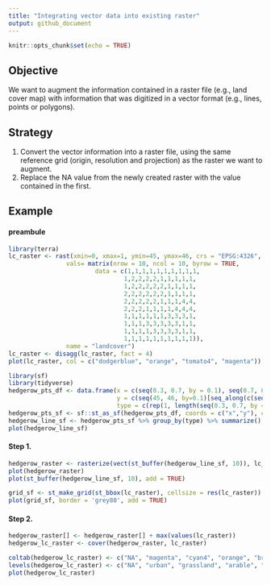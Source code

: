 ```yaml
---
title: "Integrating vector data into existing raster"
output: github_document
---
```


```r
knitr::opts_chunk$set(echo = TRUE)
```

## Objective
We want to augment the information contained in a raster file (e.g., land cover map) with information that was digitized in a vector format (e.g., lines, points or polygons). 

## Strategy
1. Convert the vector information into a raster file, using the same reference grid (origin, resolution and projection) as the raster we want to augment.
2. Replace the NA value from the newly created raster with the value contained in the first.

## Example

#### preambule
```r
library(terra)
lc_raster <- rast(xmin=0, xmax=1, ymin=45, ymax=46, crs = "EPSG:4326", res=0.1, 
                vals= matrix(nrow = 10, ncol = 10, byrow = TRUE,
                        data = c(1,1,1,1,1,1,1,1,1,1,
                                1,2,2,2,2,1,1,1,1,1,
                                1,2,2,2,2,2,1,1,1,1,
                                2,2,2,2,2,2,1,1,1,1,
                                2,2,2,2,2,1,1,1,4,4,
                                2,2,2,1,1,1,1,4,4,4,
                                1,1,1,1,1,1,3,3,3,1,
                                1,1,1,3,3,3,3,3,1,1,
                                1,1,1,1,3,3,3,3,1,1,
                                1,1,1,1,1,1,1,1,1,1)),
                name = "landcover")
lc_raster <- disagg(lc_raster, fact = 4)
plot(lc_raster, col = c("dodgerblue", "orange", "tomato4", "magenta"))
```

```r
library(sf)
library(tidyverse)
hedgerow_pts_df <- data.frame(x = c(seq(0.3, 0.7, by = 0.1), seq(0.7, 0.4, by = -0.1)),
                              y = c(seq(45, 46, by=0.1)[seq_along(c(seq(0.3, 0.7, by = 0.1), seq(0.7, 0.4, by = -0.1)))]),
                              type = c(rep(1, length(seq(0.3, 0.7, by = 0.1))), rep(2, length(seq(0.7, 0.4, by = -0.1)))))
hedgerow_pts_sf <- sf::st_as_sf(hedgerow_pts_df, coords = c("x","y"), crs = 4326)
hedgerow_line_sf <- hedgerow_pts_sf %>% group_by(type) %>% summarize() %>% st_cast("LINESTRING")
plot(hedgerow_line_sf)
```

#### Step 1.
```r
hedgerow_raster <- rasterize(vect(st_buffer(hedgerow_line_sf, 10)), lc_raster, field = 'type', touches = TRUE)
plot(hedgerow_raster)
plot(st_buffer(hedgerow_line_sf, 10), add = TRUE)

grid_sf <- st_make_grid(st_bbox(lc_raster), cellsize = res(lc_raster)) 
plot(grid_sf, border = 'grey80', add = TRUE)
```

#### Step 2.
```r
hedgerow_raster[] <- hedgerow_raster[] + max(values(lc_raster))
hedgerow_lc_raster <- cover(hedgerow_raster, lc_raster)

coltab(hedgerow_lc_raster) <- c("NA", "magenta", "cyan4", "orange", "brown", "green", "green")
levels(hedgerow_lc_raster) <- c("NA", "urban", "grassland", "arable", "baresoil", "hedgerow", "hedgerow")
plot(hedgerow_lc_raster)
```
